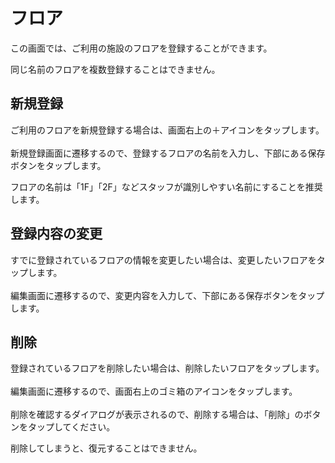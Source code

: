 # フロア

この画面では、ご利用の施設のフロアを登録することができます。

<Warning>同じ名前のフロアを複数登録することはできません。</Warning>

## 新規登録

ご利用のフロアを新規登録する場合は、画面右上の＋アイコンをタップします。<br></br>
新規登録画面に遷移するので、登録するフロアの名前を入力し、下部にある保存ボタンをタップします。

<Info>フロアの名前は「1F」「2F」などスタッフが識別しやすい名前にすることを推奨します。</Info>

## 登録内容の変更

すでに登録されているフロアの情報を変更したい場合は、変更したいフロアをタップします。<br></br>
編集画面に遷移するので、変更内容を入力して、下部にある保存ボタンをタップします。

## 削除

登録されているフロアを削除したい場合は、削除したいフロアをタップします。<br></br>
編集画面に遷移するので、画面右上のゴミ箱のアイコンをタップします。<br></br>
削除を確認するダイアログが表示されるので、削除する場合は、「削除」のボタンをタップしてください。

<Error>削除してしまうと、復元することはできません。</Error>
